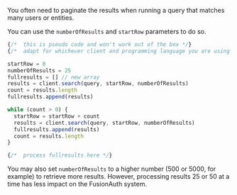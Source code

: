 You often need to paginate the results when running a query that matches many users or entities. 

You can use the `numberOfResults` and `startRow` parameters to do so.

```javascript title="Pagination pseudocode to retrieve search results"
{/*  this is pseudo code and won't work out of the box */}
{/*  adapt for whichever client and programming language you are using */}

startRow = 0
numberOfResults = 25
fullresults = [] // new array
results = client.search(query, startRow, numberOfResults)
count = results.length
fullresults.append(results)

while (count > 0) {
  startRow = startRow + count 
  results = client.search(query, startRow, numberOfResults)
  fullresults.append(results)
  count = results.length
}

{/*  process fullresults here */}

```

You may also set `numberOfResults` to a higher number (500 or 5000, for example) to retrieve more results.
However, processing results 25 or 50 at a time has less impact on the FusionAuth system.

